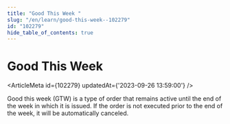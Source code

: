 ```yaml
---
title: "Good This Week "
slug: "/en/learn/good-this-week--102279"
id: "102279"
hide_table_of_contents: true
---
```



# Good This Week 

<ArticleMeta id={102279} updatedAt={'2023-09-26 13:59:00'} />
<div className='border-solid border-b border-t-0 my-4 border-[var(--ifm-color-gray-300)]' />

Good this week (GTW) is a type of order that remains active until the end of the week in which it is issued. If the order is not executed prior to the end of the week, it will be automatically canceled.
